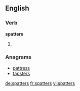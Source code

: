 
==English==

===Verb===
'''spatters'''

# {{en-third-person singular of|spatter}}

===Anagrams===
* [[pattress#English|pattress]]
* [[tapsters#English|tapsters]]

[[de:spatters]]
[[fr:spatters]]
[[vi:spatters]]
